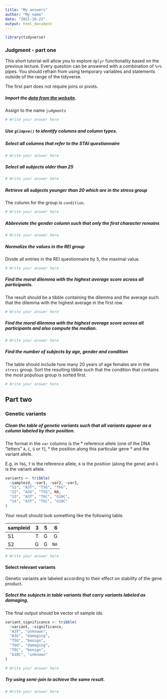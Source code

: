 ```yaml
---
title: "My answers"
author: "My name"
date: "2021-10-22"
output: html_document
---
```



```r
library(tidyverse)
```


### Judgment - part one
This short tutorial will allow you to explore `dplyr` functionality based on the previous lecture. Every question can be answered with a combination of `%>%` pipes. You should refrain from using temporary variables and statements outside of the range of the tidyverse. 

The first part does not require joins or pivots.

##### Import the [data from the website](https://biostat2.uni.lu/practicals/data/judgments.tsv). 
Assign to the name `judgments`

```r
# Write your answer here
```


##### Use `glimpse()` to identify columns and column types.

##### Select all columns that refer to the STAI questionnaire

```r
# Write your answer here
```


##### Select all subjects older than 25

```r
# Write your answer here
```


##### Retrieve all subjects younger than 20 which are in the stress group
The column for the group is `condition`.

```r
# Write your answer here
```


##### Abbreviate the gender column such that only the first character remains

```r
# Write your answer here
```


##### Normalize the values in the REI group
Divide all entries in the REI questionnaire by 5, the maximal value.

```r
# Write your answer here
```

##### Find the moral dilemma with the highest average score across all participants. 
  
The result should be a tibble containing the dilemma and the average such that the dilemma with the highest average in the first row. 

```r
# Write your answer here
```

##### Find the moral dilemma with the highest average score across all participants and also compute the median.
  
```r
# Write your answer here
```


##### Find the number of subjects by age, gender and condition

The table should include how many 20 years of age females are in the `stress` group. 
Sort the resulting tibble such that the condition that contains the most populous group is sorted first. 

```r
# Write your answer here
```

## Part two 

### Genetic variants

##### Clean the table of genetic *variants* such that all variants appear as a column labeled by their position. 
The format in the `var` columns is the 
  * reference allele (one of the DNA "letters" `A`, `C`, `G` or `T`), 
  * the position along this particular gene 
  * and the variant allele. 
  
E.g. in `T6G`, `T` is the reference allele, `6` is the position (along the gene) and `G` is the variant allele. 
```r
variants <- tribble(
  ~sampleid, ~var1, ~var2, ~var3,
  "S1", "A3T", "T5G", "T6G",
  "S2", "A3G", "T5G", NA,
  "S3", "A3T", "T6C", "G10C",
  "S4", "A3T", "T6C", "G10C"
)

```

Your result should look something like the following table.

sampleid | 3| 5| 6
:--------|-:|-:|-:
S1       | T| G| G
S2       | G| G| `NA`

```r
# Write your answer here
```


#### Select relevant variants

Genetic variants are labeled according to their effect on stability of the gene product.  

##### Select the subjects in table *variants* that carry variants labeled as *damaging*. 
The final output should be vector of sample ids.

```r
variant_significance <- tribble(
  ~variant, ~significance,
  "A3T", "unknown",
  "A3G", "damaging",
  "T5G", "benign",
  "T6G", "damaging",
  "T6C", "benign",
  "G10C", "unknown"
)
```

```r
# Write your answer here
```


##### Try using semi-join to achieve the same result. {.bonus}

```r
# Write your answer here
```

